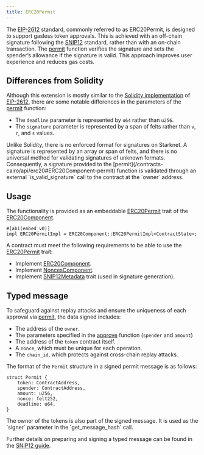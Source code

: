 ```yaml
---
title: ERC20Permit
---
```


The [EIP-2612](https://eips.ethereum.org/EIPS/eip-2612) standard, commonly referred to as ERC20Permit, is designed to support gasless token approvals. This is achieved with an off-chain
signature following the [SNIP12](https://github.com/starknet-io/SNIPs/blob/main/SNIPS/snip-12.md) standard, rather than with an on-chain transaction. The [permit](/contracts-cairo/api/erc20#ERC20Component-permit) function verifies the signature and sets
the spender’s allowance if the signature is valid. This approach improves user experience and reduces gas costs.

## Differences from Solidity

Although this extension is mostly similar to the [Solidity implementation](https://github.com/OpenZeppelin/openzeppelin-contracts/blob/master/contracts/token/ERC20/extensions/ERC20Permit.sol) of [EIP-2612](https://eips.ethereum.org/EIPS/eip-2612), there are some notable differences in the parameters of the [permit](/contracts-cairo/api/erc20#ERC20Component-permit) function:

* The `deadline` parameter is represented by `u64` rather than `u256`.
* The `signature` parameter is represented by a span of felts rather than `v`, `r`, and `s` values.

<Callout>
Unlike Solidity, there is no enforced format for signatures on Starknet. A signature is represented by an array or span of felts,
and there is no universal method for validating signatures of unknown formats. Consequently, a signature provided to the [permit](/contracts-cairo/api/erc20#ERC20Component-permit) function
is validated through an external `is_valid_signature` call to the contract at the `owner` address.
</Callout>

## Usage

The functionality is provided as an embeddable [ERC20Permit](/contracts-cairo/api/erc20#ERC20Component-Embeddable-Impls-ERC20PermitImpl) trait of the [ERC20Component](/contracts-cairo/api/erc20#ERC20Component).

```cairo
#[abi(embed_v0)]
impl ERC20PermitImpl = ERC20Component::ERC20PermitImpl<ContractState>;
```

A contract must meet the following requirements to be able to use the [ERC20Permit](/contracts-cairo/api/erc20#ERC20Component-Embeddable-Impls-ERC20PermitImpl) trait:

* Implement [ERC20Component](/contracts-cairo/api/erc20#ERC20Component).
* Implement [NoncesComponent](/contracts-cairo/api/utilities#NoncesComponent).
* Implement [SNIP12Metadata](/contracts-cairo/api/utilities#snip12) trait (used in signature generation).

## Typed message

To safeguard against replay attacks and ensure the uniqueness of each approval via [permit](/contracts-cairo/api/erc20#ERC20Component-permit), the data signed includes:

* The address of the `owner`.
* The parameters specified in the [approve](/contracts-cairo/api/erc20#ERC20Component-approve) function (`spender` and `amount`)
* The address of the `token` contract itself.
* A `nonce`, which must be unique for each operation.
* The `chain_id`, which protects against cross-chain replay attacks.

The format of the `Permit` structure in a signed permit message is as follows:
```cairo
struct Permit {
    token: ContractAddress,
    spender: ContractAddress,
    amount: u256,
    nonce: felt252,
    deadline: u64,
}
```

<Callout>
The owner of the tokens is also part of the signed message. It is used as the `signer` parameter in the `get_message_hash` call.
</Callout>

Further details on preparing and signing a typed message can be found in the [SNIP12 guide](/contracts-cairo/2.0.0/guides/snip12).
